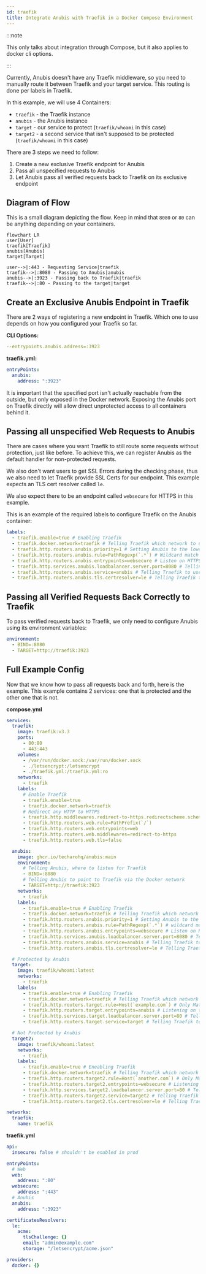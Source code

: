 ```yaml
---
id: traefik
title: Integrate Anubis with Traefik in a Docker Compose Environment
---
```



:::note

 This only talks about integration through Compose,
 but it also applies to docker cli options.

:::

Currently, Anubis doesn't have any Traefik middleware,
so you need to manually route it between Traefik and your target service.
This routing is done per labels in Traefik.

In this example, we will use 4 Containers:

- `traefik` - the Traefik instance
- `anubis` - the Anubis instance
- `target` - our service to protect (`traefik/whoami` in this case)
- `target2` - a second service that isn't supposed to be protected (`traefik/whoami` in this case)

There are 3 steps we need to follow:

1. Create a new exclusive Traefik endpoint for Anubis
2. Pass all unspecified requests to Anubis
3. Let Anubis pass all verified requests back to Traefik on its exclusive endpoint

## Diagram of Flow

This is a small diagram depicting the flow.
Keep in mind that `8080` or `80` can be anything depending on your containers.

```mermaid
flowchart LR
user[User]
traefik[Traefik]
anubis[Anubis]
target[Target]

user-->|:443 - Requesting Service|traefik
traefik-->|:8080 - Passing to Anubis|anubis
anubis-->|:3923 - Passing back to Traefik|traefik
traefik-->|:80 - Passing to the target|target
```

## Create an Exclusive Anubis Endpoint in Traefik

There are 2 ways of registering a new endpoint in Traefik.
Which one to use depends on how you configured your Traefik so far.

**CLI Options:**

```yml
--entrypoints.anubis.address=:3923
```

**traefik.yml:**

```yml
entryPoints:
  anubis:
    address: ":3923"
```

It is important that the specified port isn't actually reachable from the outside,
but only exposed in the Docker network.
Exposing the Anubis port on Traefik directly will allow direct unprotected access to all containers behind it.

## Passing all unspecified Web Requests to Anubis

There are cases where you want Traefik to still route some requests without protection, just like before.
To achieve this, we can register Anubis as the default handler for non-protected requests.

We also don't want users to get SSL Errors during the checking phase,
thus we also need to let Traefik provide SSL Certs for our endpoint.
This example expects an TLS cert resolver called `le`.

We also expect there to be an endpoint called `websecure` for HTTPS in this example.

This is an example of the required labels to configure Traefik on the Anubis container:

```yml
labels:
  - traefik.enable=true # Enabling Traefik
  - traefik.docker.network=traefik # Telling Traefik which network to use
  - traefik.http.routers.anubis.priority=1 # Setting Anubis to the lowest priority, so it only takes the slack
  - traefik.http.routers.anubis.rule=PathRegexp(`.*`) # Wildcard match every path
  - traefik.http.routers.anubis.entrypoints=websecure # Listen on HTTPS
  - traefik.http.services.anubis.loadbalancer.server.port=8080 # Telling Traefik to which port it should route requests
  - traefik.http.routers.anubis.service=anubis # Telling Traefik to use the above specified port
  - traefik.http.routers.anubis.tls.certresolver=le # Telling Traefik to resolve a Cert for Anubis
```

## Passing all Verified Requests Back Correctly to Traefik

To pass verified requests back to Traefik,
we only need to configure Anubis using its environment variables:

```yml
environment:
  - BIND=:8080
  - TARGET=http://traefik:3923
```

## Full Example Config

Now that we know how to pass all requests back and forth, here is the example.
This example contains 2 services: one that is protected and the other one that is not.

**compose.yml**

```yml
services:
  traefik:
    image: traefik:v3.3
    ports:
      - 80:80
      - 443:443
    volumes:
      - /var/run/docker.sock:/var/run/docker.sock
      - ./letsencrypt:/letsencrypt
      - ./traefik.yml:/traefik.yml:ro
    networks:
      - traefik
    labels:
      # Enable Traefik
      - traefik.enable=true
      - traefik.docker.network=traefik
      # Redirect any HTTP to HTTPS
      - traefik.http.middlewares.redirect-to-https.redirectscheme.scheme=https
      - traefik.http.routers.web.rule=PathPrefix(`/`)
      - traefik.http.routers.web.entrypoints=web
      - traefik.http.routers.web.middlewares=redirect-to-https
      - traefik.http.routers.web.tls=false

  anubis:
    image: ghcr.io/techarohq/anubis:main
    environment:
      # Telling Anubis, where to listen for Traefik
      - BIND=:8080
      # Telling Anubis to point to Traefik via the Docker network
      - TARGET=http://traefik:3923
    networks:
      - traefik
    labels:
      - traefik.enable=true # Enabling Traefik
      - traefik.docker.network=traefik # Telling Traefik which network to use
      - traefik.http.routers.anubis.priority=1 # Setting Anubis to the lowest priority, so it only takes the slack
      - traefik.http.routers.anubis.rule=PathRegexp(`.*`) # wildcard match anything
      - traefik.http.routers.anubis.entrypoints=websecure # Listen on HTTPS
      - traefik.http.services.anubis.loadbalancer.server.port=8080 # Telling Traefik to which port it should route requests
      - traefik.http.routers.anubis.service=anubis # Telling Traefik to use the above specified port
      - traefik.http.routers.anubis.tls.certresolver=le # Telling Traefik to resolve a Cert for Anubis

  # Protected by Anubis
  target:
    image: traefik/whoami:latest
    networks:
      - traefik
    labels:
      - traefik.enable=true # Enabling Traefik
      - traefik.docker.network=traefik # Telling Traefik which network to use
      - traefik.http.routers.target.rule=Host(`example.com`) # Only Matching Requests for example.com
      - traefik.http.routers.target.entrypoints=anubis # Listening on the exclusive Anubis Network
      - traefik.http.services.target.loadbalancer.server.port=80 # Telling Traefik where to receive requests
      - traefik.http.routers.target.service=target # Telling Traefik to use the above specified port

  # Not Protected by Anubis
  target2:
    image: traefik/whoami:latest
    networks:
      - traefik
    labels:
      - traefik.enable=true # Eneabling Traefik
      - traefik.docker.network=traefik # Telling Traefik which network to use
      - traefik.http.routers.target2.rule=Host(`another.com`) # Only Matching Requests for example.com
      - traefik.http.routers.target2.entrypoints=websecure # Listening on the exclusive Anubis Network
      - traefik.http.services.target2.loadbalancer.server.port=80 # Telling Traefik where to receive requests
      - traefik.http.routers.target2.service=target2 # Telling Traefik to use the above specified port
      - traefik.http.routers.target2.tls.certresolver=le # Telling Traefik to resolve a Cert for this Target

networks:
  traefik:
    name: traefik
```

**traefik.yml**

```yml
api:
  insecure: false # shouldn't be enabled in prod

entryPoints:
  # Web
  web:
    address: ":80"
  websecure:
    address: ":443"
  # Anubis
  anubis:
    address: ":3923"

certificatesResolvers:
  le:
    acme:
      tlsChallenge: {}
      email: "admin@example.com"
      storage: "/letsencrypt/acme.json"

providers:
  docker: {}
```
